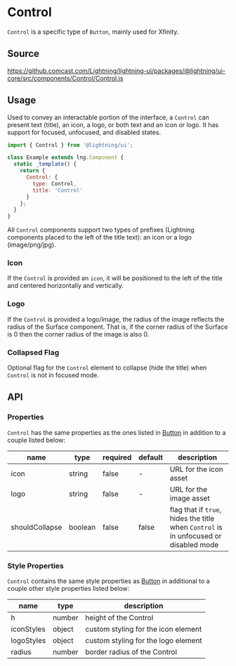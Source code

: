 
# Control

`Control` is a specific type of `Button`, mainly used for Xfinity.

## Source

https://github.comcast.com/Lightning/lightning-ui/packages/@lightning/ui-core/src/components/Control/Control.js

## Usage

Used to convey an interactable portion of the interface, a `Control` can present text (title), an icon, a logo, or both text and an icon or logo.
It has support for focused, unfocused, and disabled states.

```js
import { Control } from '@lightning/ui';

class Example extends lng.Component {
  static _template() {
    return {
      Control: {
        type: Control,
        title: 'Control'
      }
    };
  }
}
```

<Canvas>
  <Story id="controls-control--control" />
</Canvas>

All `Control` components support two types of prefixes (Lightning components placed to the left of the title text): an icon or a logo (image/png/jpg).

### Icon

If the `Control` is provided an `icon`, it will be positioned to the left of the title and centered horizontally and vertically.

### Logo

If the `Control` is provided a logo/image, the radius of the image reflects the radius of the Surface component.
That is, if the corner radius of the Surface is 0 then the corner radius of the image is also 0.

### Collapsed Flag

Optional flag for the `Control` element to collapse (hide the title) when `Control` is not in focused mode.

## API

### Properties

`Control` has the same properties as the ones listed in [Button](?path=/docs/elements-button--basic) in addition to a couple listed below:

| name           | type    | required | default | description                                                                          |
| -------------- | ------- | -------- | ------- | ------------------------------------------------------------------------------------ |
| icon           | string  | false    | -       | URL for the icon asset                                                               |
| logo           | string  | false    | -       | URL for the image asset                                                              |
| shouldCollapse | boolean | false    | false   | flag that if `true`, hides the title when `Control` is in unfocused or disabled mode |

### Style Properties

`Control` contains the same style properties as [Button](?path=/docs/elements-button--basic) in additional to a couple other style properties listed below:

| name       | type   | description                         |
| ---------- | ------ | ----------------------------------- |
| h          | number | height of the Control               |
| iconStyles | object | custom styling for the icon element |
| logoStyles | object | custom styling for the logo element |
| radius     | number | border radius of the Control        |
